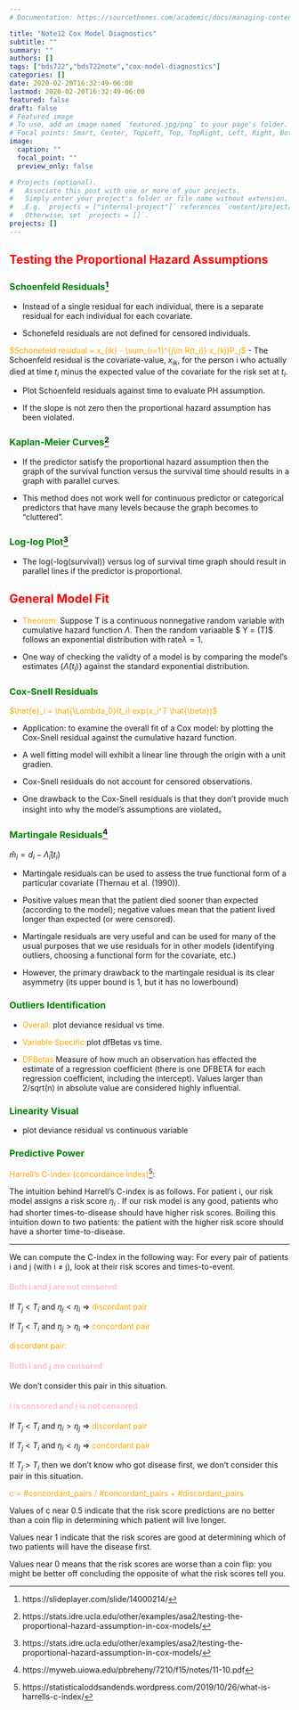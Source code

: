 ```yaml
---
# Documentation: https://sourcethemes.com/academic/docs/managing-content/

title: "Note12 Cox Model Diagnostics"
subtitle: ""
summary: ""
authors: []
tags: ["bds722","bds722note","cox-model-diagnostics"]
categories: []
date: 2020-02-20T16:32:49-06:00
lastmod: 2020-02-20T16:32:49-06:00
featured: false
draft: false
# Featured image
# To use, add an image named `featured.jpg/png` to your page's folder.
# Focal points: Smart, Center, TopLeft, Top, TopRight, Left, Right, BottomLeft, Bottom, BottomRight.
image:
  caption: ""
  focal_point: ""
  preview_only: false

# Projects (optional).
#   Associate this post with one or more of your projects.
#   Simply enter your project's folder or file name without extension.
#   E.g. `projects = ["internal-project"]` references `content/project/deep-learning/index.md`.
#   Otherwise, set `projects = []`.
projects: []
---
```


## <span style="color:red">Testing the Proportional Hazard Assumptions</span>

### <span style="color:green">Schoenfeld Residuals[^1]</span>


- Instead of a single residual for each individual, there is a separate residual for each individual for each covariate.

- Schonefeld residuals are not defined for censored individuals.  

<span style="color:orange">$Schonefeld residual = x_{ik} - \sum_{i=1}^{j\in R(t_i)} x_{kj}P_j$</span>
- The Schoenfeld residual is the covariate-value, $x_{ik}$, for the person i who actually died at time $t_i$ minus the expected value of the covariate for the risk set at $t_i$.

- Plot Schoenfeld residuals against time to evaluate PH assumption.

- If the slope is not zero then the proportional hazard assumption has been violated.



### <span style="color:green">Kaplan-Meier Curves[^2]</span>

- If the predictor satisfy the proportional hazard assumption then the graph of the survival function versus the survival time should results in a graph with parallel curves.

- This method does not work well for continuous predictor or categorical predictors that have many levels because the graph becomes to “cluttered”. 



### <span style="color:green">Log-log Plot[^2]</span>

- The log(-log(survival)) versus log of survival time graph should result in parallel lines if the predictor is proportional.





## <span style="color:red">General Model Fit</span>


- <span style="color:orange">Theorem:</span> Suppose T is a continuous nonnegative random variable with cumulative hazard function $\Lambda$. Then the random variaable $ Y = \Lambda(T)$ follows an exponential distribution with rate$\lambda = 1$.  

- One way of checking the validty of a model is by comparing the model's estimates {$\hat{\Lambda}(t_i)$} against the standard exponential distribution.  





### <span style="color:green">Cox-Snell Residuals</span>

<span style="color:orange">$\hat{e}_i = \hat{\Lambda_0}(t_i) exp(x_i^T \hat{\beta})$</span>

- Application: to examine the overall fit of a Cox model: by plotting the Cox-Snell residual against the cumulative hazard function.  

- A well fitting model will exhibit a linear line through the origin with a unit gradien.  

- Cox-Snell residuals do not account for censored observations.  


- One drawback to the Cox-Snell residuals is that they don’t
provide much insight into why the model’s assumptions are
violated。 


### <span style="color:green">Martingale Residuals[^3]</span>

$\hat{m}_{i} = d_i - \hat{\Lambda}_i(t_i)$
 

- Martingale residuals can be used to assess the true functional form of a particular covariate (Thernau et al. (1990)).  


- Positive values mean that the patient died sooner than expected (according to the model); negative values mean that the patient lived longer than expected (or were censored).  


- Martingale residuals are very useful and can be used for many of the usual purposes that we use residuals for in other models (identifying outliers, choosing a functional form for the covariate, etc.)


- However, the primary drawback to the martingale residual is its clear asymmetry (its upper bound is 1, but it has no lowerbound)





### <span style="color:green">Outliers Identification</span>

- <span style="color:orange">Overall:</span> plot deviance residual vs time.


- <span style="color:orange">Variable Specific:</span>plot dfBetas vs time.


- <span style="color:orange">DFBetas</span> Measure of how much an observation has effected the estimate of a regression coefficient (there is one DFBETA for each regression coefficient, including the intercept). Values larger than 2/sqrt(n) in absolute value are considered highly influential.



### <span style="color:green">Linearity Visual</span>

- plot deviance residual vs continuous variable




### <span style="color:green">Predictive Power</span>

<span style="color:orange">Harrell's C-index (concordance index)[^4]</span>:  

The intuition behind Harrell’s C-index is as follows. For patient i, our risk model assigns a risk score $\eta_i$ . If our risk model is any good, patients who had shorter times-to-disease should have higher risk scores. Boiling this intuition down to two patients: the patient with the higher risk score should have a shorter time-to-disease.  

---

We can compute the C-index in the following way: For every pair of patients i and j (with i $\neq$ j), look at their risk scores and times-to-event.

#### <span style="color:pink">Both i and j are not censored</span>

If $T_j$ < $T_i$ and  $\eta_j < \eta_i$ => <span style="color:orange">discordant pair</span>  

If $T_j$ < $T_i$ and  $\eta_j > \eta_i$ => <span style="color:orange">concordant pair</span>  



<span style="color:orange">discordant pair:</span>


#### <span style="color:pink">Both i and j are censored</span>

We don't consider this pair in this situation.


#### <span style="color:pink">i is censored and j is not censored</span>

If $T_j$ < $T_i$ and  $\eta_i > \eta_j$ => <span style="color:orange">discordant pair</span>  

If $T_j$ < $T_i$ and  $\eta_i < \eta_j$ => <span style="color:orange">concordant pair</span>  

If $T_j$ > $T_i$ then we don't know who got disease first, we don't consider this pair in this situation.


<span style="color:orange">c = #concordant_pairs / #concordant_pairs + #discordant_pairs</span>  

Values of c near 0.5 indicate that the risk score predictions are no better than a coin flip in determining which patient will live longer.  

Values near 1 indicate that the risk scores are good at determining which of two patients will have the disease first.  

Values near 0 means that the risk scores are worse than a coin flip: you might be better off concluding the opposite of what the risk scores tell you.



[^1]: https://slideplayer.com/slide/14000214/

[^2]: https://stats.idre.ucla.edu/other/examples/asa2/testing-the-proportional-hazard-assumption-in-cox-models/

[^3]: https://myweb.uiowa.edu/pbreheny/7210/f15/notes/11-10.pdf

[^4]: https://statisticaloddsandends.wordpress.com/2019/10/26/what-is-harrells-c-index/

